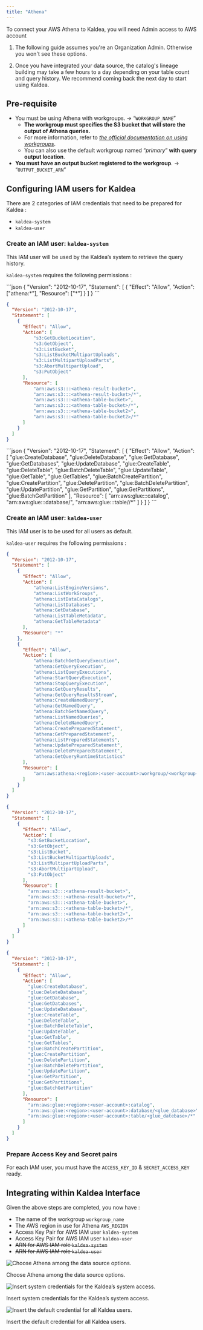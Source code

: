 ```yaml
---
title: "Athena"
---
```


To connect your AWS Athena to Kaldea, you will need Admin access to AWS account

<Accordion title="Before you start">

1. The following guide assumes you're an Organization Admin. Otherwise you won't see these options.

2. Once you have integrated your data source, the catalog's lineage building may take a few hours to a day depending on your table count and query history. We recommend coming back the next day to start using Kaldea.

</Accordion>

## Pre-requisite

- You must be using Athena with workgroups. → “`WORKGROUP_NAME`”
  - **The workgroup must specifies the S3 bucket that will store the output of
    Athena queries.**
  - For more information, refer to
    _[the official documentation on using workgroups](https://docs.aws.amazon.com/athena/latest/ug/manage-queries-control-costs-with-workgroups.html)_.
  - You can also use the default workgroup named “_primary_” **with query output
    location**.
- **You must have an output bucket registered to the workgroup**. →
  “`OUTPUT_BUCKET_ARN`”

## Configuring IAM users for Kaldea

There are 2 categories of IAM credentials that need to be prepared for Kaldea :

- `kaldea-system`
- `kaldea-user`

### Create an IAM user: `kaldea-system`

This IAM user will be used by the Kaldea’s system to retrieve the query history.

`kaldea-system` requires the following permissions :

<Accordion title="All athena action on all Athena resources" >
```json
{
  "Version": "2012-10-17",
  "Statement": [
    {
      "Effect": "Allow",
      "Action": ["athena:*"],
      "Resource": ["*"]
    }
  ]
}
```
</Accordion>

<Accordion title="S3 action to S3 bucket on the ‘all S3 buckets that needs to be accessed from
  Athena’">

```json
{
  "Version": "2012-10-17",
  "Statement": [
    {
      "Effect": "Allow",
      "Action": [
          "s3:GetBucketLocation",
          "s3:GetObject",
          "s3:ListBucket",
          "s3:ListBucketMultipartUploads",
          "s3:ListMultipartUploadParts",
          "s3:AbortMultipartUpload",
          "s3:PutObject"
      ],
      "Resource": [
          "arn:aws:s3:::<athena-result-bucket>",
          "arn:aws:s3:::<athena-result-bucket>/*",
          "arn:aws:s3:::<athena-table-bucket>",
          "arn:aws:s3:::<athena-table-bucket>/*",
          "arn:aws:s3:::<athena-table-bucket2>",
          "arn:aws:s3:::<athena-table-bucket2>/*"
      ]
    }
  ]
}
```

</Accordion>

<Accordion title="Glue permission for glue databases for integration.">
```json
{
  "Version": "2012-10-17",
  "Statement": [
    {
      "Effect": "Allow",
      "Action": [
          "glue:CreateDatabase",
          "glue:DeleteDatabase",
          "glue:GetDatabase",
          "glue:GetDatabases",
          "glue:UpdateDatabase",
          "glue:CreateTable",
          "glue:DeleteTable",
          "glue:BatchDeleteTable",
          "glue:UpdateTable",
          "glue:GetTable",
          "glue:GetTables",
          "glue:BatchCreatePartition",
          "glue:CreatePartition",
          "glue:DeletePartition",
          "glue:BatchDeletePartition",
          "glue:UpdatePartition",
          "glue:GetPartition",
          "glue:GetPartitions",
          "glue:BatchGetPartition"
      ],
      "Resource": [
          "arn:aws:glue:<region>:<user-account>:catalog",
          "arn:aws:glue:<region>:<user-account>:database/<glue_database>",
          "arn:aws:glue:<region>:<user-account>:table/<glue_datebase>/*"
      ]
    }
  ]
}
```

</Accordion>

### Create an IAM user: `kaldea-user`

This IAM user is to be used for all users as default.

`kaldea-user` requires the following permissions :

<Accordion title= "All athena action on the specific workgroup.">

```json
{
  "Version": "2012-10-17",
  "Statement": [
    {
      "Effect": "Allow",
      "Action": [
          "athena:ListEngineVersions",
          "athena:ListWorkGroups",
          "athena:ListDataCatalogs",
          "athena:ListDatabases",
          "athena:GetDatabase",
          "athena:ListTableMetadata",
          "athena:GetTableMetadata"
      ],
      "Resource": "*"
    },
    {
      "Effect": "Allow",
      "Action": [
          "athena:BatchGetQueryExecution",
          "athena:GetQueryExecution",
          "athena:ListQueryExecutions",
          "athena:StartQueryExecution",
          "athena:StopQueryExecution",
          "athena:GetQueryResults",
          "athena:GetQueryResultsStream",
          "athena:CreateNamedQuery",
          "athena:GetNamedQuery",
          "athena:BatchGetNamedQuery",
          "athena:ListNamedQueries",
          "athena:DeleteNamedQuery",
          "athena:CreatePreparedStatement",
          "athena:GetPreparedStatement",
          "athena:ListPreparedStatements",
          "athena:UpdatePreparedStatement",
          "athena:DeletePreparedStatement",
          "athena:GetQueryRuntimeStatistics"
      ],
      "Resource": [
          "arn:aws:athena:<region>:<user-account>:workgroup/<workgroup-name>"
      ]
    }
  ]
}
```

</Accordion>

<Accordion title="S3 action to S3 bucket on the 'all S3 buckets that needs to be accessed from
  Athena'">

```json
{
  "Version": "2012-10-17",
  "Statement": [
    {
      "Effect": "Allow",
      "Action": [
        "s3:GetBucketLocation",
        "s3:GetObject",
        "s3:ListBucket",
        "s3:ListBucketMultipartUploads",
        "s3:ListMultipartUploadParts",
        "s3:AbortMultipartUpload",
        "s3:PutObject"
      ],
      "Resource": [
        "arn:aws:s3:::<athena-result-bucket>",
        "arn:aws:s3:::<athena-result-bucket>/*",
        "arn:aws:s3:::<athena-table-bucket>",
        "arn:aws:s3:::<athena-table-bucket>/*",
        "arn:aws:s3:::<athena-table-bucket2>",
        "arn:aws:s3:::<athena-table-bucket2>/*"
      ]
    }
  ]
}
```

</Accordion>

<Accordion title="Glue permission for glue databases for integration.">

```json
{
  "Version": "2012-10-17",
  "Statement": [
    {
      "Effect": "Allow",
      "Action": [
        "glue:CreateDatabase",
        "glue:DeleteDatabase",
        "glue:GetDatabase",
        "glue:GetDatabases",
        "glue:UpdateDatabase",
        "glue:CreateTable",
        "glue:DeleteTable",
        "glue:BatchDeleteTable",
        "glue:UpdateTable",
        "glue:GetTable",
        "glue:GetTables",
        "glue:BatchCreatePartition",
        "glue:CreatePartition",
        "glue:DeletePartition",
        "glue:BatchDeletePartition",
        "glue:UpdatePartition",
        "glue:GetPartition",
        "glue:GetPartitions",
        "glue:BatchGetPartition"
      ],
      "Resource": [
        "arn:aws:glue:<region>:<user-account>:catalog",
        "arn:aws:glue:<region>:<user-account>:database/<glue_database>",
        "arn:aws:glue:<region>:<user-account>:table/<glue_datebase>/*"
      ]
    }
  ]
}
```

</Accordion>

### Prepare Access Key and Secret pairs

For each IAM user, you must have the `ACCESS_KEY_ID` & `SECRET_ACCESS_KEY`
ready.

## Integrating within Kaldea Interface

Given the above steps are completed, you now have :

- The name of the workgroup `workgroup_name`
- The AWS region in use for Athena `AWS_REGION`
- Access Key Pair for AWS IAM user `kaldea-system`
- Access Key Pair for AWS IAM user `kaldea-user`
- ~~ARN for AWS IAM role `kaldea-system`~~
- ~~ARN for AWS IAM role `kaldea-user`~~

![Choose Athena among the data source options.](/images/athena-1.png)

Choose Athena among the data source options.

![Insert system credentials for the Kaldea’s system access.](/images/athena-2.png)

Insert system credentials for the Kaldea’s system access.

![Insert the default credential for all Kaldea users.](/images/athena-3.png)

Insert the default credential for all Kaldea users.
